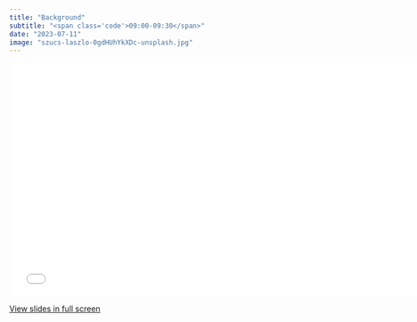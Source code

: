 ```yaml
---
title: "Background"
subtitle: "<span class='code'>09:00-09:30</span>"
date: "2023-07-11"
image: "szucs-laszlo-0gdHUhYkXDc-unsplash.jpg"
---
```


<!-- Materials will be distributed sooner to the event. -->

```{=html}
<embed src="../../materials/00_intro.pdf" type="application/pdf" width="750px" height="420px">
```

[View slides in full screen](../../materials/00_intro.pdf)
